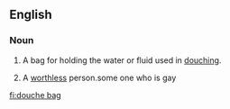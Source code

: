 ==English==

===Noun===
{{en-noun|sg=[[douche]] [[bag]]}}

# A bag for holding the water or fluid used in [[douching]].
# {{vulgar|pejorative}} A [[worthless]] person.some one who is gay 

[[fi:douche bag]]